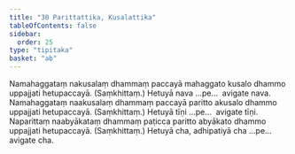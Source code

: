 ```yaml
---
title: "30 Parittattika, Kusalattika"
tableOfContents: false
sidebar:
  order: 25
type: "tipitaka"
basket: "ab"
---
```



<DynamicBreadcrumb />

<Division number="39">

<Paragraph number="124">
Namahaggataṃ nakusalaṃ dhammaṃ paccayā mahaggato kusalo dhammo uppajjati hetupaccayā. (Saṃkhittaṃ.) Hetuyā nava …pe…  avigate nava.
</Paragraph>

<Paragraph number="125">
Namahaggataṃ naakusalaṃ dhammaṃ paccayā paritto akusalo dhammo uppajjati hetupaccayā. (Saṃkhittaṃ.) Hetuyā tīṇi …pe…  avigate tīṇi.
</Paragraph>

<Paragraph number="126">
Naparittaṃ naabyākataṃ dhammaṃ paṭicca paritto abyākato dhammo uppajjati hetupaccayā. (Saṃkhittaṃ.) Hetuyā cha, adhipatiyā cha …pe…  avigate cha.
</Paragraph>
</Division>